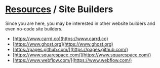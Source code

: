 # [Resources](/docs/resources) / Site Builders

Since you are here, you may be interested in other website builders and even no-code site builders.

-   [https://www.carrd.co](https://www.carrd.co)
-   [https://www.ghost.org](https://www.ghost.org)
-   [https://pages.github.com/](https://pages.github.com/)
-   [https://www.squarespace.com/](https://www.squarespace.com/)
-   [https://www.webflow.com/](https://www.webflow.com/)
